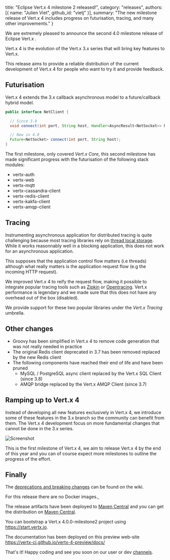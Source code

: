   title: "Eclipse Vert.x 4 milestone 2 released!",
  category: "releases",
  authors: [{
    name: "Julien Viet",
    github_id: "vietj"
  }],
  summary: "The new milestone release of Vert.x 4 includes progress on futurisation, tracing, and many other improvements."
}

We are extremely pleased to announce the second 4.0 milestone release of Eclipse Vert.x .

Vert.x 4 is the evolution of the Vert.x 3.x series that will bring key features to Vert.x.

This release aims to provide a reliable distribution of the current development of Vert.x 4 for people who
want to try it and provide feedback.

## Futurisation

Vert.x 4 extends the 3.x callback asynchronous model to a future/callback hybrid model.

```java
public interface NetClient {

  // Since 3.0
  void connect(int port, String host, Handler<AsyncResult<NetSocket>> handler);

  // New in 4.0
  Future<NetSocket> connect(int port, String host);
}
```

The first milestone, only covered _Vert.x Core_, this second milestone has made significant progress with the futurisation
of the following stack modules:

- vertx-auth
- vertx-web
- vertx-mqtt
- vertx-cassandra-client
- vertx-redis-client
- vertx-kakfa-client
- vertx-amqp-client

## Tracing

Instrumenting asynchronous application for distributed tracing is quite challenging because most tracing libraries
rely on [thread local storage](https://fr.wikipedia.org/wiki/Thread_Local_Storage). While it works reasonnably well
in a blocking application, this does not work for an asynchronous application.

This supposes that the application control flow matters (i.e threads) although what really matters is the application
request flow (e.g the incoming HTTP request).

We improved Vert.x 4 to reify the request flow, making it possible to integrate popular tracing tools such as [Zipkin](https://zipkin.io)
or [Opentracing](https://opentracing.io). Vert.x performance is legendary and we made sure that this does not have
any overhead out of the box (disabled).

We provide support for these two popular libraries under the _Vert.x Tracing_ umbrella.

## Other changes

- Groovy has been simplified in Vert.x 4 to remove code generation that was not really needed in practice
- The original Redis client deprecated in 3.7 has been removed replaced by the new Redis client
- The following components have reached their end of life and have been pruned
  - MySQL / PostgreSQL async client replaced by the Vert.x SQL Client (since 3.8)
  - AMQP bridge replaced by the Vert.x AMQP Client (since 3.7)

## Ramping up to Vert.x 4

Instead of developing all new features exclusively in Vert.x 4, we introduce some of these features in the 3.x branch
so the community can benefit from them. The Vert.x 4 development focus on more fundamental changes that cannot be done
in the 3.x series.

<img src="{{ site_url }}assets/blog/vertx-4-milestone2-release/vertx-4-timeline.png" alt="Screenshot" class="img-responsive" />

This is the first milestone of Vert.x 4, we aim to release Vert.x 4 by the end of this year and you can of course
expect more milestones to outline the progress of the effort.

## Finally

The [deprecations and breaking changes](https://github.com/vert-x3/wiki/wiki/4.0.0-Deprecations-and-breaking-changes)
 can be found on the wiki.

For this release there are no Docker images.,

The release artifacts have been deployed to [Maven Central](https://search.maven.org/search?q=g:io.vertx%20AND%20v:4.0.0-milestone2) and you can get the distribution on [Maven Central](https://repo1.maven.org/maven2/io/vertx/vertx-stack-manager/4.0.0-milestone2/).

You can bootstrap a Vert.x 4.0.0-milestone2 project using https://start.vertx.io.

The documentation has been deployed on this preview web-site https://vertx-ci.github.io/vertx-4-preview/docs/

That's it! Happy coding and see you soon on our user or dev [channels](https://vertx.io/community).
